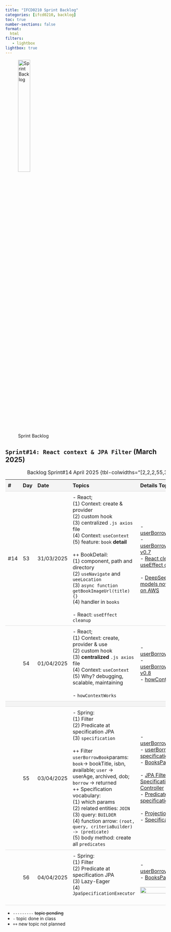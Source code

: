```yaml
---
title: "IFCD0210 Sprint Backlog"
categories: [ifcd0210, backlog]
toc: true
number-sections: false
format:
  html
filters:
   - lightbox
lightbox: true
---
```


<style>

.heatMap th { background:  #f4f4f4;}
tr:nth-child(3) {background-color: #f4f4f4;}
th, td {
  padding: 8px;
  text-align: left;
  border-bottom: 1px solid #ddd;
}

tr:hover {background-color:  #f4f4f4;}

</style>

![Sprint Backlog](/images/home/backlog.jpg){width="30%"}

<div class="heatMap">

::: {.column-page-right}


##  ``Sprint#14: React context & JPA Filter`` (March 2025)

| # | Day | Date | Topics |  Details Topics |
| -- | -- | -- | -- | -- |
| #14 | 53 | 31/03/2025 | - React; </br> (1) Context: create & provider   </br> (2) custom hook </br> (3) centralized `.js axios` file </br> (4) Context: `useContext` </br> (5) feature: `book` **detail**  </br>  </br> ++ BookDetail: </br> (1) component, path and directory   </br> (2) `useNavigate` and `ueeLocation`  </br> (3) `async function getBookImageUrl(title) {}`  </br> (4) handler in `books` </br> </br>  - React: `useEffect` `cleanup`|  - [userBorrowBookFront](https://github.com/AlbertProfe/userBorrowBookFront){.external target='_blank'}  </br> - [userBorrowBookFront-v0.7](https://github.com/AlbertProfe/userBorrowBookFront/blob/master/docs/userBorrowBookFront-v0.7.md){.external target='_blank'}   </br> - [React cleanup useEffect cancelCall](https://github.com/AlbertProfe/cancelCall){.external target='_blank'}  </br> </br> - [DeepSeek-R1 models now available on AWS](https://aws.amazon.com/blogs/aws/deepseek-r1-models-now-available-on-aws/){.external target='_blank'}   |
| | 54 | 01/04/2025 |- React; </br> (1) Context: create, provider & use   </br> (2) custom hook </br> (3) **centralized** `.js axios` file </br> (4) Context: `useContext` </br> (5) Why? debugging, scalable, maintaining  </br></br> - `howContextWorks` |  - [userBorrowBookFront](https://github.com/AlbertProfe/userBorrowBookFront){.external target='_blank'} </br> - [userBorrowBookFront-v0.8](https://github.com/AlbertProfe/userBorrowBookFront/blob/master/docs/userBorrowBookFront-v0.8.md){.external target='_blank'} </br>  - [howContextWorks](https://github.com/AlbertProfe/howContextWorks/tree/master){.external target='_blank'} |
| |
| | 55 | 03/04/2025 | - Spring: </br> (1) Filter  </br> (2) Predicate at specification JPA  </br> (3) `specification`</s> </br> </br> ++ Filter `userBorrowBook`params: `book`-> bookTitle, isbn, available; `user` -> userAge, archived, dob; `borrow` -> returned  </br>  ++ Specification vocabulary: </br>  (1) which params   </br>  (2) related entities: `JOIN`    </br>  (3) query: `BUILDER`  </br>  (4)  function arrow: `(root, query, criteriaBuilder) -> (predicate)`   </br>  (5)  body method: create all `predicates` |  - [userBorrowBookFilter](https://github.com/AlbertProfe/userBorrowBookFilter/tree/master){.external target='_blank'} </br> - [userBorrowBook specification](https://github.com/AlbertProfe/userBorrowBookFilter/blob/master/userBorrowBookFilter/src/main/java/com/example/userBorrowBook/repository/BorrowSpecification.java){.external target='_blank'}  </br> - [BooksPageable](https://github.com/AlbertProfe/BooksPageable){.external target='_blank'} </br></br> - [JPA Filter and Specification: Rest Controller](https://github.com/AlbertProfe/userBorrowBookFilter/blob/master/docs/userBorrowBook-filter-controller.md#jpa-filter-and-specification-rest-controller){.external target='_blank'}  </br>  - [Predicate at specification JPA](https://github.com/AlbertProfe/userBorrowBookFilter/blob/master/docs/specification-predicate.md){.external target='_blank'}</s>  </br></br> - [Projections](https://docs.spring.io/spring-data/jpa/reference/repositories/projections.html){.external target='_blank'} </br> - [Specifications](https://docs.spring.io/spring-data/jpa/reference/jpa/specifications.html){.external target='_blank'} |
| | 56 | 04/04/2025 |  - Spring: </br> (1) Filter  </br> (2) Predicate at specification JPA </br>  (3) Lazy-Eager </br>  (4)  `JpaSpecificationExecutor` </br> </br> | - [userBorrowBookFilter](https://github.com/AlbertProfe/userBorrowBookFilter/tree/master){.external target='_blank'} </br> - [BooksPageable](https://github.com/AlbertProfe/BooksPageable){.external target='_blank'}  </br></br>  ![](https://raw.githubusercontent.com/AlbertProfe/userBorrowBookFilter/refs/heads/master/docs/controller-borrow/controller-testFilterBorrows-1.png){.lightbox width=80% fig-align="center"}  |
: Backlog Sprint#14 April 2025 {tbl-colwidths="[2,2,2,55,39]"}
:::

</div>

::: {.callout-note}
- `---------` <s>topic pending</s>
- `-` topic done in class
- `++` new topic not planned
:::


